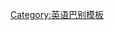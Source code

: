
{{User language-N|en-SA|Ja mun, this user kin spieck '''[[:Category:en-sa 使用者|Sous African English]],''' hey.|南非英语}}<noinclude>
[[Category:英语巴别模板]]

</noinclude>